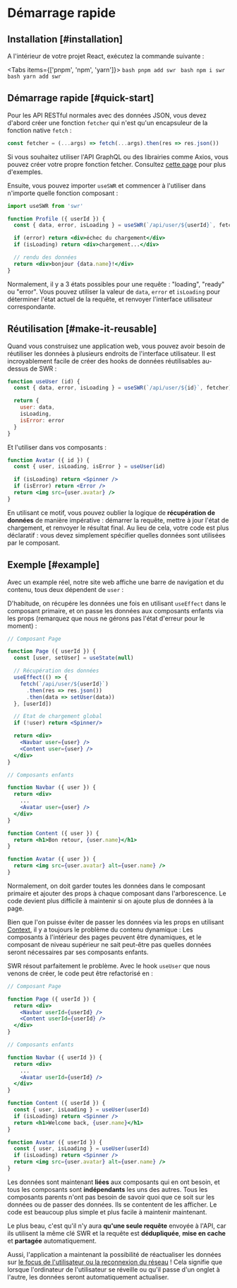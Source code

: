 
# Démarrage rapide

## Installation [#installation]

A l'intérieur de votre projet React, exécutez la commande suivante :

<Tabs items={['pnpm', 'npm', 'yarn']}>
  <Tab>
    ```bash
    pnpm add swr
    ```
  </Tab>
  <Tab>
    ```bash
    npm i swr
    ```
  </Tab>
  <Tab>
    ```bash
    yarn add swr
    ```
  </Tab>
</Tabs>

## Démarrage rapide [#quick-start]

Pour les API RESTful normales avec des données JSON, vous devez d'abord créer une fonction `fetcher` qui n'est qu'un encapsuleur de la fonction native `fetch` :

```jsx
const fetcher = (...args) => fetch(...args).then(res => res.json())
```

<Callout emoji="💡">
  Si vous souhaitez utiliser l'API GraphQL ou des librairies comme Axios, vous pouvez créer votre propre fonction fetcher.
  Consultez <Link href="/docs/data-fetching"><u>cette page</u></Link> pour plus d'exemples.
</Callout>

Ensuite, vous pouvez importer `useSWR` et commencer à l'utiliser dans n'importe quelle fonction composant :

```jsx
import useSWR from 'swr'

function Profile ({ userId }) {
  const { data, error, isLoading } = useSWR(`/api/user/${userId}`, fetcher)

  if (error) return <div>échec du chargement</div>
  if (isLoading) return <div>chargement...</div>

  // rendu des données
  return <div>bonjour {data.name}!</div>
}
```

Normalement, il y a 3 états possibles pour une requête : "loading", "ready" ou "error". Vous pouvez utiliser la valeur de `data`, `error` et `isLoading` pour déterminer l'état actuel de la requête, et renvoyer l'interface utilisateur correspondante.

## Réutilisation [#make-it-reusable]

Quand vous construisez une application web, vous pouvez avoir besoin de réutiliser les données à plusieurs endroits de l'interface utilisateur. Il est incroyablement facile de créer des hooks de données réutilisables au-dessus de SWR :

```jsx
function useUser (id) {
  const { data, error, isLoading } = useSWR(`/api/user/${id}`, fetcher)

  return {
    user: data,
    isLoading,
    isError: error
  }
}
```

Et l'utiliser dans vos composants :

```jsx
function Avatar ({ id }) {
  const { user, isLoading, isError } = useUser(id)

  if (isLoading) return <Spinner />
  if (isError) return <Error />
  return <img src={user.avatar} />
}
```

En utilisant ce motif, vous pouvez oublier la logique de **récupération de données** de manière impérative : démarrer la requête, mettre à jour l'état de chargement, et renvoyer le résultat final.
Au lieu de cela, votre code est plus déclaratif : vous devez simplement spécifier quelles données sont utilisées par le composant.

## Exemple [#example]

Avec un example réel, notre site web affiche une barre de navigation et du contenu, tous deux dépendent de `user` :


<div className="mt-8">
  <Welcome/>
</div>

D'habitude, on récupére les données une fois en utilisant `useEffect` dans le composant primaire, et on passe les données aux composants enfants via les props (remarquez que nous ne gérons pas l'état d'erreur pour le moment) :

```jsx {7-11,17,18,27}
// Composant Page

function Page ({ userId }) {
  const [user, setUser] = useState(null)

  // Récupération des données
  useEffect(() => {
    fetch(`/api/user/${userId}`)
      .then(res => res.json())
      .then(data => setUser(data))
  }, [userId])

  // Etat de chargement global
  if (!user) return <Spinner/>

  return <div>
    <Navbar user={user} />
    <Content user={user} />
  </div>
}

// Composants enfants

function Navbar ({ user }) {
  return <div>
    ...
    <Avatar user={user} />
  </div>
}

function Content ({ user }) {
  return <h1>Bon retour, {user.name}</h1>
}

function Avatar ({ user }) {
  return <img src={user.avatar} alt={user.name} />
}
```

Normalement, on doit garder toutes les données dans le composant primaire et ajouter des props à chaque composant dans l'arborescence.
Le code devient plus difficile à maintenir si on ajoute plus de données à la page.

Bien que l'on puisse éviter de passer les données via les props en utilisant [Context](https://react.dev/learn/passing-data-deeply-with-context), il y a toujours le problème du contenu dynamique :
Les composants à l'intérieur des pages peuvent être dynamiques, et le composant de niveau supérieur ne sait peut-être pas quelles données seront nécessaires par ses composants enfants.

SWR résout parfaitement le problème. Avec le hook `useUser` que nous venons de créer, le code peut être refactorisé en :

```jsx {20,26}
// Composant Page

function Page ({ userId }) {
  return <div>
    <Navbar userId={userId} />
    <Content userId={userId} />
  </div>
}

// Composants enfants

function Navbar ({ userId }) {
  return <div>
    ...
    <Avatar userId={userId} />
  </div>
}

function Content ({ userId }) {
  const { user, isLoading } = useUser(userId)
  if (isLoading) return <Spinner />
  return <h1>Welcome back, {user.name}</h1>
}

function Avatar ({ userId }) {
  const { user, isLoading } = useUser(userId)
  if (isLoading) return <Spinner />
  return <img src={user.avatar} alt={user.name} />
}
```

Les données sont maintenant **liées** aux composants qui en ont besoin, et tous les composants sont **indépendants** les uns des autres.
Tous les composants parents n'ont pas besoin de savoir quoi que ce soit sur les données ou de passer des données. Ils se contentent de les afficher.
Le code est beaucoup plus simple et plus facile à maintenir maintenant.

Le plus beau, c'est qu'il n'y aura **qu'une seule requête** envoyée à l'API, car ils utilisent la même clé SWR et la requête est **dédupliquée**, **mise en cache** et **partagée** automatiquement.

Aussi, l'application a maintenant la possibilité de réactualiser les données sur [le focus de l'utilisateur ou la reconnexion du réseau](/docs/revalidation) !
Cela signifie que lorsque l'ordinateur de l'utilisateur se réveille ou qu'il passe d'un onglet à l'autre, les données seront automatiquement actualiser.
